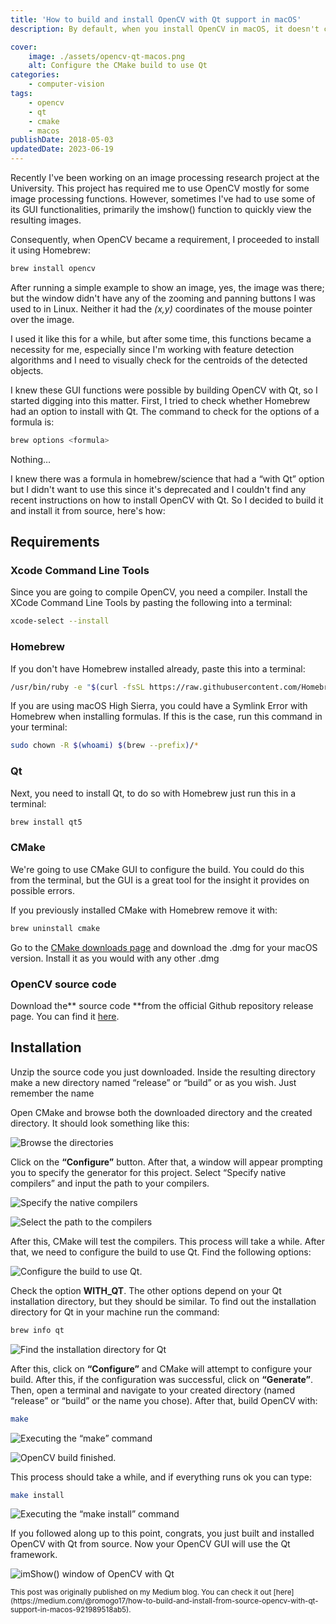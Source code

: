 ```yaml
---
title: 'How to build and install OpenCV with Qt support in macOS'
description: By default, when you install OpenCV in macOS, it doesn't come with QT enabled, which removes a few useful UI features. This guide goes over how to build OpenCV with QT support using CMake

cover:
    image: ./assets/opencv-qt-macos.png
    alt: Configure the CMake build to use Qt
categories:
    - computer-vision
tags:
    - opencv
    - qt
    - cmake
    - macos
publishDate: 2018-05-03
updatedDate: 2023-06-19
---
```


Recently I've been working on an image processing research project at the University. This project has required me to use OpenCV mostly for some image processing functions. However, sometimes I've had to use some of its GUI functionalities, primarily the imshow() function to quickly view the resulting images.

Consequently, when OpenCV became a requirement, I proceeded to install it using Homebrew:

```bash
brew install opencv
```

After running a simple example to show an image, yes, the image was there; but the window didn't have any of the zooming and panning buttons I was used to in Linux. Neither it had the _(x,y)_ coordinates of the mouse pointer over the image.

I used it like this for a while, but after some time, this functions became a necessity for me, especially since I'm working with feature detection algorithms and I need to visually check for the centroids of the detected objects.

I knew these GUI functions were possible by building OpenCV with Qt, so I started digging into this matter. First, I tried to check whether Homebrew had an option to install with Qt. The command to check for the options of a formula is:

```bash
brew options <formula>
```

Nothing…

I knew there was a formula in homebrew/science that had a “with Qt” option but I didn't want to use this since it's deprecated and I couldn't find any recent instructions on how to install OpenCV with Qt. So I decided to build it and install it from source, here's how:

## Requirements

### Xcode Command Line Tools

Since you are going to compile OpenCV, you need a compiler. Install the XCode Command Line Tools by pasting the following into a terminal:

```bash
xcode-select --install
```

### Homebrew

If you don't have Homebrew installed already, paste this into a terminal:

```bash
/usr/bin/ruby -e "$(curl -fsSL https://raw.githubusercontent.com/Homebrew/install/master/install)"
```

If you are using macOS High Sierra, you could have a Symlink Error with Homebrew when installing formulas. If this is the case, run this command in your terminal:

```bash
sudo chown -R $(whoami) $(brew --prefix)/*
```

### Qt

Next, you need to install Qt, to do so with Homebrew just run this in a terminal:

```bash
brew install qt5
```

### CMake

We're going to use CMake GUI to configure the build. You could do this from the terminal, but the GUI is a great tool for the insight it provides on possible errors.

If you previously installed CMake with Homebrew remove it with:

```bash
brew uninstall cmake
```

Go to the [CMake downloads page](https://cmake.org/download/) and download the .dmg for your macOS version. Install it as you would with any other .dmg

### OpenCV source code

Download the** source code **from the official Github repository release page. You can find it [here](https://github.com/opencv/opencv/releases).

## Installation

Unzip the source code you just downloaded. Inside the resulting directory make a new directory named “release” or “build” or as you wish. Just remember the name

Open CMake and browse both the downloaded directory and the created directory. It should look something like this:

![Browse the directories](https://cdn-images-1.medium.com/max/3116/1*YImv1SsHL9cudQY9OlGPLA.png)

Click on the **“Configure”** button. After that, a window will appear prompting you to specify the generator for this project. Select “Specify native compilers” and input the path to your compilers.

![Specify the native compilers](https://cdn-images-1.medium.com/max/2912/1*jU0ulfYABylvfhy1OwW5Xw.png)

![Select the path to the compilers](https://cdn-images-1.medium.com/max/2912/1*6ohgSLqryQ90JlPC4xylfQ.png)

After this, CMake will test the compilers. This process will take a while. After that, we need to configure the build to use Qt. Find the following options:

![Configure the build to use Qt.](https://cdn-images-1.medium.com/max/3116/1*j1EHQHQEPYSTvZIRG70D8A.png)

Check the option **WITH_QT**. The other options depend on your Qt installation directory, but they should be similar. To find out the installation directory for Qt in your machine run the command:

```bash
brew info qt
```

![Find the installation directory for Qt](https://cdn-images-1.medium.com/max/2728/1*5isOP2tg59iYxrgkw-V1vg.png)

After this, click on **“Configure”** and CMake will attempt to configure your build. After this, if the configuration was successful, click on **“Generate”**. Then, open a terminal and navigate to your created directory (named “release” or “build” or the name you chose). After that, build OpenCV with:

```bash
make
```

![Executing the “make” command](https://cdn-images-1.medium.com/max/2728/1*7aytTgzLaGE_s692e22L0g.png)

![OpenCV build finished.](https://cdn-images-1.medium.com/max/2728/1*Qg0l-IIfT2RQHOrmyYANjw.png)

This process should take a while, and if everything runs ok you can type:

```bash
make install
```

![Executing the “make install” command](https://cdn-images-1.medium.com/max/2728/1*wrLFbw_RA8ecQ0vKtmExsA.png)

If you followed along up to this point, congrats, you just built and installed OpenCV with Qt from source. Now your OpenCV GUI will use the Qt framework.

![imShow() window of OpenCV with Qt](https://cdn-images-1.medium.com/max/2048/1*aQgq3zxr5TNpCzU3yCgRDA.png)

<small>
    This post was originally published on my Medium blog. You can check it out
    [here](https://medium.com/@romogo17/how-to-build-and-install-from-source-opencv-with-qt-support-in-macos-921989518ab5).
</small>
